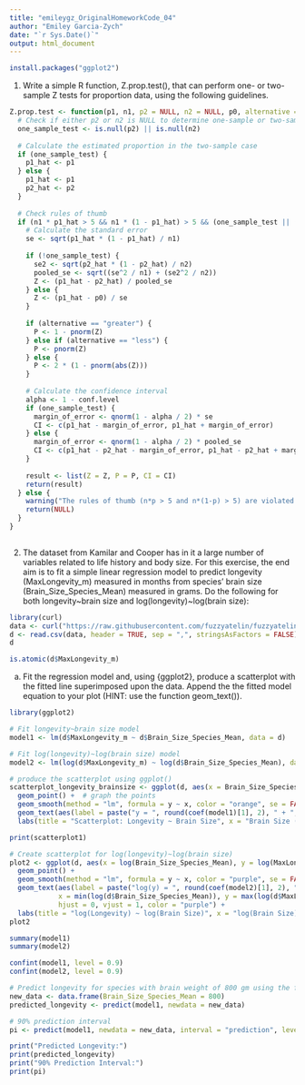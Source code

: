 ```yaml
---
title: "emileygz_OriginalHomeworkCode_04"
author: "Emiley Garcia-Zych"
date: "`r Sys.Date()`"
output: html_document
---
```

```r
install.packages("ggplot2")
```

1) Write a simple R function, Z.prop.test(), that can perform one- or two- sample Z tests for proportion data, using the following guidelines. 

```r
Z.prop.test <- function(p1, n1, p2 = NULL, n2 = NULL, p0, alternative = "two.sided", conf.level = 0.95) {
  # Check if either p2 or n2 is NULL to determine one-sample or two-sample test
  one_sample_test <- is.null(p2) || is.null(n2)
  
  # Calculate the estimated proportion in the two-sample case
  if (one_sample_test) {
    p1_hat <- p1
  } else {
    p1_hat <- p1
    p2_hat <- p2
  }
  
  # Check rules of thumb
  if (n1 * p1_hat > 5 && n1 * (1 - p1_hat) > 5 && (one_sample_test || (n2 * p2_hat > 5 && n2 * (1 - p2_hat) > 5))) {
    # Calculate the standard error
    se <- sqrt(p1_hat * (1 - p1_hat) / n1)
    
    if (!one_sample_test) {
      se2 <- sqrt(p2_hat * (1 - p2_hat) / n2)
      pooled_se <- sqrt((se^2 / n1) + (se2^2 / n2))
      Z <- (p1_hat - p2_hat) / pooled_se
    } else {
      Z <- (p1_hat - p0) / se
    }
    
    if (alternative == "greater") {
      P <- 1 - pnorm(Z)
    } else if (alternative == "less") {
      P <- pnorm(Z)
    } else {
      P <- 2 * (1 - pnorm(abs(Z)))
    }
    
    # Calculate the confidence interval
    alpha <- 1 - conf.level
    if (one_sample_test) {
      margin_of_error <- qnorm(1 - alpha / 2) * se
      CI <- c(p1_hat - margin_of_error, p1_hat + margin_of_error)
    } else {
      margin_of_error <- qnorm(1 - alpha / 2) * pooled_se
      CI <- c(p1_hat - p2_hat - margin_of_error, p1_hat - p2_hat + margin_of_error)
    }
    
    result <- list(Z = Z, P = P, CI = CI)
    return(result)
  } else {
    warning("The rules of thumb (n*p > 5 and n*(1-p) > 5) are violated. The results may not be valid.")
    return(NULL)
  }
}
  
```
2) The dataset from Kamilar and Cooper has in it a large number of variables related to life history and body size. For this exercise, the end aim is to fit a simple linear regression model to predict longevity (MaxLongevity_m) measured in months from species’ brain size (Brain_Size_Species_Mean) measured in grams. Do the following for both longevity~brain size and log(longevity)~log(brain size):

```r
library(curl)
data <- curl("https://raw.githubusercontent.com/fuzzyatelin/fuzzyatelin.github.io/master/AN588_Fall23/KamilarAndCooperData.csv")
d <- read.csv(data, header = TRUE, sep = ",", stringsAsFactors = FALSE)
d
```

```r
is.atomic(d$MaxLongevity_m)
```

a) Fit the regression model and, using {ggplot2}, produce a scatterplot with the fitted line superimposed upon the data. Append the the fitted model equation to your plot (HINT: use the function geom_text()).

```r
library(ggplot2)

# Fit longevity~brain size model
model1 <- lm(d$MaxLongevity_m ~ d$Brain_Size_Species_Mean, data = d)

# Fit log(longevity)~log(brain size) model
model2 <- lm(log(d$MaxLongevity_m) ~ log(d$Brain_Size_Species_Mean), data = d)

# produce the scatterplot using ggplot()
scatterplot_longevity_brainsize <- ggplot(d, aes(x = Brain_Size_Species_Mean, y = MaxLongevity_m)) + 
  geom_point() +  # graph the points
  geom_smooth(method = "lm", formula = y ~ x, color = "orange", se = FALSE) +  # Add the fitted line
  geom_text(aes(label = paste("y = ", round(coef(model1)[1], 2), " + ", round(coef(model1)[2], 2), "x")), x = min(d$Brain_Size_Species_Mean), y = max(d$MaxLongevity_m),  hjust = 0, vjust = 1, color = "orange") +  # write the equation for the fitted line
  labs(title = "Scatterplot: Longevity ~ Brain Size", x = "Brain Size (grams)", y = "Longevity (months)")

print(scatterplot1)
```
```r
# Create scatterplot for log(longevity)~log(brain size)
plot2 <- ggplot(d, aes(x = log(Brain_Size_Species_Mean), y = log(MaxLongevity_m))) +
  geom_point() +
  geom_smooth(method = "lm", formula = y ~ x, color = "purple", se = FALSE) +
  geom_text(aes(label = paste("log(y) = ", round(coef(model2)[1], 2), " + ", round(coef(model2)[2], 2), "log(x)")), 
            x = min(log(d$Brain_Size_Species_Mean)), y = max(log(d$MaxLongevity_m)), 
            hjust = 0, vjust = 1, color = "purple") +
  labs(title = "log(Longevity) ~ log(Brain Size)", x = "log(Brain Size)", y = "log(Longevity)")
plot2
```

```r
summary(model1)
summary(model2)
```
```r
confint(model1, level = 0.9)
confint(model2, level = 0.9)
```
```r
# Predict longevity for species with brain weight of 800 gm using the first model
new_data <- data.frame(Brain_Size_Species_Mean = 800)
predicted_longevity <- predict(model1, newdata = new_data)

# 90% prediction interval
pi <- predict(model1, newdata = new_data, interval = "prediction", level = 0.9)

print("Predicted Longevity:")
print(predicted_longevity)
print("90% Prediction Interval:")
print(pi)
```


